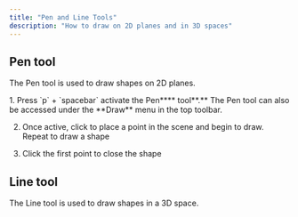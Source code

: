 ```yaml
---
title: "Pen and Line Tools"
description: "How to draw on 2D planes and in 3D spaces"
---
```


## Pen tool&#x20;

The Pen tool is used to draw shapes on 2D planes.

<Accordion title="Using the Pen tool" defaultOpen={false}>
  1. Press `p` + `spacebar` activate the Pen**** too&#x6C;**.** The Pen tool can also be accessed under the **Draw** menu in the top toolbar.

  2. Once active, click to place a point in the scene and begin to draw. Repeat to draw a shape

  3. Click the first point to close the shape
</Accordion>

<AccordionGroup>
  <Accordion title="Editing the curve" defaultOpen={false} />

  <Accordion title="Fill or extrude the curve" defaultOpen={false} />

  <Accordion title="Pipe the curve" defaultOpen={false} />
</AccordionGroup>

## Line tool&#x20;

The Line tool is used to draw shapes in a 3D space.

<Accordion title="Using the Line tool" defaultOpen={false} />

<AccordionGroup>
  <Accordion title="Editing the shape" defaultOpen={false} />

  <Accordion title="Pipe the curve" defaultOpen={false} />
</AccordionGroup>